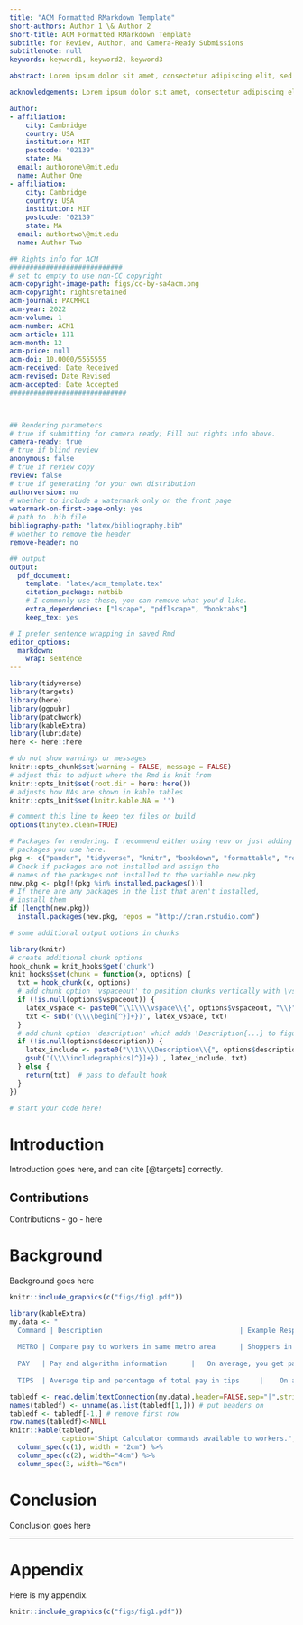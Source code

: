 ```yaml
---
title: "ACM Formatted RMarkdown Template"
short-authors: Author 1 \& Author 2
short-title: ACM Formatted RMarkdown Template
subtitle: for Review, Author, and Camera-Ready Submissions
subtitlenote: null
keywords: keyword1, keyword2, keyword3

abstract: Lorem ipsum dolor sit amet, consectetur adipiscing elit, sed do eiusmod tempor incididunt ut labore et dolore magna aliqua. Ut enim ad minim veniam, quis nostrud exercitation ullamco laboris nisi ut aliquip ex ea commodo consequat. Duis aute irure dolor in reprehenderit in voluptate velit esse cillum dolore eu fugiat nulla pariatur. Excepteur sint occaecat cupidatat non proident, sunt in culpa qui officia deserunt mollit anim id est laborum

acknowledgements: Lorem ipsum dolor sit amet, consectetur adipiscing elit, sed do eiusmod tempor incididunt ut labore et dolore magna aliqua. Ut enim ad minim veniam, quis nostrud exercitation ullamco laboris.

author:
- affiliation:
    city: Cambridge
    country: USA
    institution: MIT
    postcode: "02139"
    state: MA
  email: authorone\@mit.edu
  name: Author One
- affiliation:
    city: Cambridge
    country: USA
    institution: MIT
    postcode: "02139"
    state: MA
  email: authortwo\@mit.edu
  name: Author Two

## Rights info for ACM
############################
# set to empty to use non-CC copyright
acm-copyright-image-path: figs/cc-by-sa4acm.png
acm-copyright: rightsretained
acm-journal: PACMHCI
acm-year: 2022
acm-volume: 1
acm-number: ACM1
acm-article: 111
acm-month: 12
acm-price: null
acm-doi: 10.0000/5555555
acm-received: Date Received
acm-revised: Date Revised
acm-accepted: Date Accepted
#############################



## Rendering parameters
# true if submitting for camera ready; Fill out rights info above.
camera-ready: true
# true if blind review
anonymous: false
# true if review copy
review: false
# true if generating for your own distribution
authorversion: no
# whether to include a watermark only on the front page
watermark-on-first-page-only: yes
# path to .bib file
bibliography-path: "latex/bibliography.bib"
# whether to remove the header
remove-header: no

## output
output:
  pdf_document:
    template: "latex/acm_template.tex"
    citation_package: natbib
    # I commonly use these, you can remove what you'd like.
    extra_dependencies: ["lscape", "pdflscape", "booktabs"]
    keep_tex: yes

# I prefer sentence wrapping in saved Rmd
editor_options:
  markdown:
    wrap: sentence
---
```


```r
library(tidyverse)
library(targets)
library(here)
library(ggpubr)
library(patchwork)  
library(kableExtra)
library(lubridate)
here <- here::here

# do not show warnings or messages
knitr::opts_chunk$set(warning = FALSE, message = FALSE)
# adjust this to adjust where the Rmd is knit from
knitr::opts_knit$set(root.dir = here::here())
# adjusts how NAs are shown in kable tables
knitr::opts_knit$set(knitr.kable.NA = '')

# comment this line to keep tex files on build
options(tinytex.clean=TRUE)
```

```r
# Packages for rendering. I recommend either using renv or just adding
# packages you use here. 
pkg <- c("pander", "tidyverse", "knitr", "bookdown", "formattable", "reshape2", "kableExtra")
# Check if packages are not installed and assign the
# names of the packages not installed to the variable new.pkg
new.pkg <- pkg[!(pkg %in% installed.packages())]
# If there are any packages in the list that aren't installed,
# install them
if (length(new.pkg))
  install.packages(new.pkg, repos = "http://cran.rstudio.com")
```

```r

# some additional output options in chunks

library(knitr)
# create additional chunk options
hook_chunk = knit_hooks$get('chunk')
knit_hooks$set(chunk = function(x, options) {
  txt = hook_chunk(x, options)
  # add chunk option 'vspaceout' to position chunks vertically with \vspace
  if (!is.null(options$vspaceout)) {
    latex_vspace <- paste0("\\1\\\\vspace\\{", options$vspaceout, "\\}")
    txt <- sub('(\\\\begin[^}]+})', latex_vspace, txt)  
  }
  # add chunk option 'description' which adds \Description{...} to figures
  if (!is.null(options$description)) {
    latex_include <- paste0("\\1\\\\Description\\{", options$description, "\\}")
    gsub('(\\\\includegraphics[^}]+})', latex_include, txt)
  } else {
    return(txt)  # pass to default hook
  }
})

```

```r
# start your code here!
```

# Introduction

Introduction goes here, and can cite [@targets] correctly.

## Contributions

Contributions - go - here

# Background

Background goes here

```r
knitr::include_graphics(c("figs/fig1.pdf"))
```

```r
library(kableExtra)
my.data <- "
  Command | Description                                  | Example Response
  
  METRO | Compare pay to workers in same metro area      | Shoppers in your area generally make about 15.20 for every shop, and earn about 423 per week.
  
  PAY   | Pay and algorithm information      |   On average, you get paid 16.99 per shop from Shipt, excluding tips. Shipt used the new payment algorithm in 13 out of the 26 shops you sent us. If Shipt never changed their algorithm, you would have been paid 17.87 per shop instead, and 10.77 more in total. 
  
  TIPS  | Average tip and percentage of total pay in tips     |    On average, you make 4.37 in tips on each shop. That's 25 percent of your total pay!"

tabledf <- read.delim(textConnection(my.data),header=FALSE,sep="|",strip.white=TRUE,stringsAsFactors=FALSE)
names(tabledf) <- unname(as.list(tabledf[1,])) # put headers on
tabledf <- tabledf[-1,] # remove first row
row.names(tabledf)<-NULL
knitr::kable(tabledf, 
             caption="Shipt Calculator commands available to workers.", booktabs=T) %>%
  column_spec(c(1), width = "2cm") %>%
  column_spec(c(2), width="4cm") %>%
  column_spec(3, width="6cm")
```

# Conclusion

Conclusion goes here

------------------------------------------------------------------------

\FloatBarrier

```{=tex}
% This block clears the page and starts the appendix using a custom command in the template.
\clearpage
\beginappendix
```
# Appendix {.unnumbered}

Here is my appendix.

```r
knitr::include_graphics(c("figs/fig1.pdf"))
```
